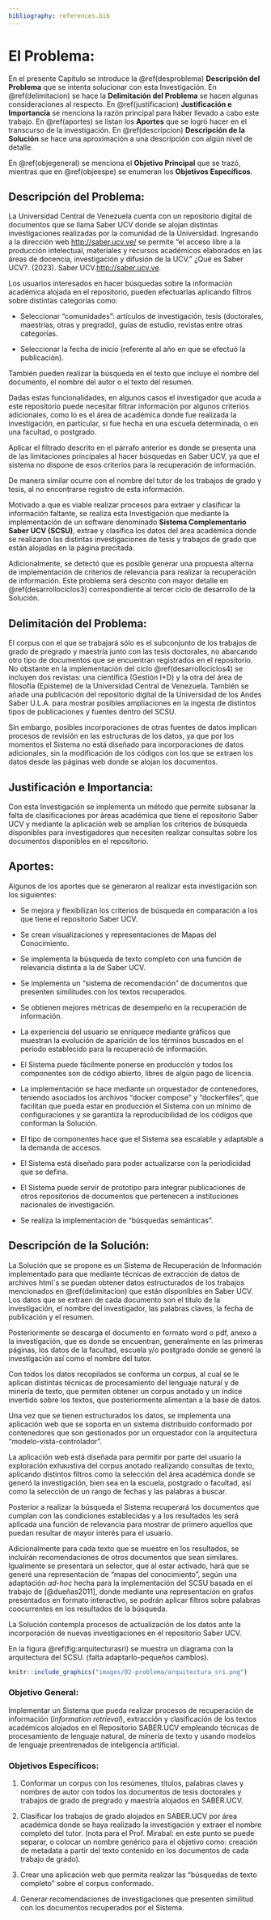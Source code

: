 ```yaml
---
bibliography: references.bib
---
```


# El Problema: {#capproblema}

En el presente Capítulo se introduce la \@ref(desproblema) **Descripción del Problema** que se intenta solucionar con esta Investigación. En \@ref(delimitacion) se hace la **Delimitación del Problema** se hacen algunas consideraciones al respecto. En \@ref(justificacion) **Justificación e Importancia** se menciona la razón principal para haber llevado a cabo este trabajo. En \@ref(aportes) se listan los **Aportes** que se logró hacer en el transcurso de la investigación. En \@ref(descripcion) **Descripción de la Solución** se hace una aproximación a una descripción con algún nivel de detalle.

En \@ref(objegeneral) se menciona el **Objetivo Principal** que se trazó, mientras que en \@ref(objeespe) se enumeran los **Objetivos Específicos**.

## Descripción del Problema: {#desproblema}

La Universidad Central de Venezuela cuenta con un repositorio digital de documentos que se llama Saber UCV donde se alojan distintas investigaciones realizadas por la comunidad de la Universidad. Ingresando a la dirección web <http://saber.ucv.ve/> se permite "el acceso libre a la producción intelectual, materiales y recursos académicos elaborados en las áreas de docencia, investigación y difusión de la UCV." ¿Qué es Saber UCV?. (2023). Saber UCV.[http://saber.ucv.ve](http://saber.ucv.ve/){.uri}.

Los usuarios interesados en hacer búsquedas sobre la información académica alojada en el repositorio, pueden efectuarlas aplicando filtros sobre distintas categorías como:

-   Seleccionar "comunidades": artículos de investigación, tesis (doctorales, maestrías, otras y pregrado), guías de estudio, revistas entre otras categorías.

-   Seleccionar la fecha de inicio (referente al año en que se efectuó la publicación).

También pueden realizar la búsqueda en el texto que incluye el nombre del documento, el nombre del autor o el texto del resumen.

Dadas estas funcionalidades, en algunos casos el investigador que acuda a este repositorio puede necesitar filtrar información por algunos criterios adicionales, como lo es el área de académica donde fue realizada la investigación, en particular, si fue hecha en una escuela determinada, o en una facultad, o postgrado.

Aplicar el filtrado descrito en el párrafo anterior es donde se presenta una de las limitaciones principales al hacer búsquedas en Saber UCV, ya que el sistema no dispone de esos criterios para la recuperación de información.

De manera similar ocurre con el nombre del tutor de los trabajos de grado y tesis, al no encontrarse registro de esta información.

Motivado a que es viable realizar procesos para extraer y clasificar la información faltante, se realiza esta Investigación que mediante la implementación de un software denominado **Sistema Complementario Saber UCV (SCSU)**, extrae y clasifica los datos del área académica donde se realizaron las distintas investigaciones de tesis y trabajos de grado que están alojadas en la página precitada.

Adicionalmente, se detectó que es posible generar una propuesta alterna de implementación de criterios de relevancia para realizar la recuperación de información. Este problema será descrito con mayor detalle en \@ref(desarrollociclos3) correspondiente al tercer ciclo de desarrollo de la Solución.

## Delimitación del Problema: {#delimitacion}

El corpus con el que se trabajará sólo es el subconjunto de los trabajos de grado de pregrado y maestría junto con las tesis doctorales, no abarcando otro tipo de documentos que se encuentran registrados en el repositorio. No obstante en la implementación del ciclo \@ref(desarrollociclos4) se incluyen dos revistas: una científica (Gestión I+D) y la otra del área de filosofía (Episteme) de la Universidad Central de Venezuela. También se añade una publicación del repositorio digital de la Universidad de los Andes Saber U.L.A. para mostrar posibles ampliaciones en la ingesta de distintos tipos de publicaciones y fuentes dentro del SCSU.

Sin embargo, posibles incorporaciones de otras fuentes de datos implican procesos de revisión en las estructuras de los datos, ya que por los momentos el Sistema no está diseñado para incorporaciones de datos adicionales, sin la modificación de los códigos con los que se extraen los datos desde las páginas web donde se alojan los documentos.

## Justificación e Importancia: {#justificacion}

Con esta Investigación se implementa un método que permite subsanar la falta de clasificaciones por áreas académica que tiene el repositorio Saber UCV y mediante la aplicación web se amplian los criterios de búsqueda disponibles para investigadores que necesiten realizar consultas sobre los documentos disponibles en el repositorio.

## Aportes:

Algunos de los aportes que se generaron al realizar esta investigación son los siguientes:

-   Se mejora y flexibilizan los criterios de búsqueda en comparación a los que tiene el repositorio Saber UCV.

-   Se crean visualizaciones y representaciones de Mapas del Conocimiento.

-   Se implementa la búsqueda de texto completo con una función de relevancia distinta a la de Saber UCV.

-   Se implementa un "sistema de recomendación" de documentos que presenten similitudes con los textos recuperados.

-   Se obtienen mejores métricas de desempeño en la recuperación de información.

-   La experiencia del usuario se enriquece mediante gráficos que muestran la evolución de aparición de los términos buscados en el período establecido para la recuperació de información.

-   El Sistema puede fácilmente ponerse en producción y todos los componentes son de código abierto, libres de algún pago de licencia.

-   La implementación se hace mediante un orquestador de contenedores, teniendo asociados los archivos "docker compose" y "dockerfiles", que facilitan que pueda estar en producción el Sistema con un mínimo de configuraciones y se garantiza la reproducibilidad de los códigos que conforman la Solución.

-   El tipo de componentes hace que el Sistema sea escalable y adaptable a la demanda de accesos.

-   El Sistema está diseñado para poder actualizarse con la periodicidad que se defina.

-   El Sistema puede servir de prototipo para integrar publicaciones de otros repositorios de documentos que pertenecen a instituciones nacionales de investigación.

-   Se realiza la implementación de "búsquedas semánticas".

## Descripción de la Solución: {#descripcion}

La Solución que se propone es un Sistema de Recuperación de Información implementado para que mediante técnicas de extracción de datos de archivos html´s se puedan obtener datos estructurados de los trabajos mencionados en \@ref(delimitacion) que están disponibles en Saber UCV. Los datos que se extraen de cada documento son el título de la investigación, el nombre del investigador, las palabras claves, la fecha de publicación y el resumen.

Posteriormente se descarga el documento en formato word o pdf, anexo a la investigación, que es donde se encuentran, generalmente en las primeras páginas, los datos de la facultad, escuela y/o postgrado donde se generó la investigación así como el nombre del tutor.

Con todos los datos recopilados se conforma un corpus, al cual se le aplican distintas técnicas de procesamiento del lenguaje natural y de minería de texto, que permiten obtener un corpus anotado y un índice invertido sobre los textos, que posteriormente alimentan a la base de datos.

Una vez que se tienen estructurados los datos, se implementa una aplicación web que se soporta en un sistema distribuido conformado por contenedores que son gestionados por un orquestador con la arquitectura "modelo-vista-controlador".

La aplicación web está diseñada para permitir por parte del usuario la exploración exhaustiva del corpus anotado realizando consultas de texto, aplicando distintos filtros como la selección del área académica donde se generó la investigación, bien sea en la escuela, postgrado o facultad, así como la selección de un rango de fechas y las palabras a buscar.

Posterior a realizar la búsqueda el Sistema recuperará los documentos que cumplan con las condiciones establecidas y a los resultados les será aplicada una función de relevancia para mostrar de primero aquellos que puedan resultar de mayor interés para el usuario.

Adicionalmente para cada texto que se muestre en los resultados, se incluirán recomendaciones de otros documentos que sean similares. Igualmente se presentará un selector, que al estar activado, hará que se generé una representación de "mapas del conocimiento", según una adaptación *ad-hoc* hecha para la implementación del SCSU basada en el trabajo de [@dueñas2011], donde mediante una representación en grafos presentados en formato interactivo, se podrán aplicar filtros sobre palabras coocurrentes en los resultados de la búsqueda.

La Solución contempla procesos de actualización de los datos ante la incorporación de nuevas investigaciones en el repositorio Saber UCV.

En la figura \@ref(fig:arquitecturasri) se muestra un diagrama con la arquitectura del SCSU. (falta adaptarlo-pequeños cambios).

```r
knitr::include_graphics("images/02-problema/arquitectura_sri.png")
```

### Objetivo General: {#objegeneral}

Implementar un Sistema que pueda realizar procesos de recuperación de información (*information retrieval*), extracción y clasificación de los textos académicos alojados en el Repositorio SABER.UCV empleando técnicas de procesamiento de lenguaje natural, de minería de texto y usando modelos de lenguaje preentrenados de inteligencia artificial.

### Objetivos Específicos: {#objeespe}

1.  Conformar un corpus con los resúmenes, títulos, palabras claves y nombres de autor con todos los documentos de tesis doctorales y trabajos de grado de pregrado y maestría alojados en SABER.UCV.

2.  Clasificar los trabajos de grado alojados en SABER.UCV por área académica donde se haya realizado la investigación y extraer el nombre completo del tutor. (nota para el Prof. Mirabal: en este punto se puede separar, o colocar un nombre genérico para el objetivo como: creación de metadata a partir del texto contenido en los documentos de cada trabajo de grado).

3.  Crear una aplicación web que permita realizar las "búsquedas de texto completo" sobre el corpus conformado.

4.  Generar recomendaciones de investigaciones que presenten similitud con los documentos recuperados por el Sistema.
